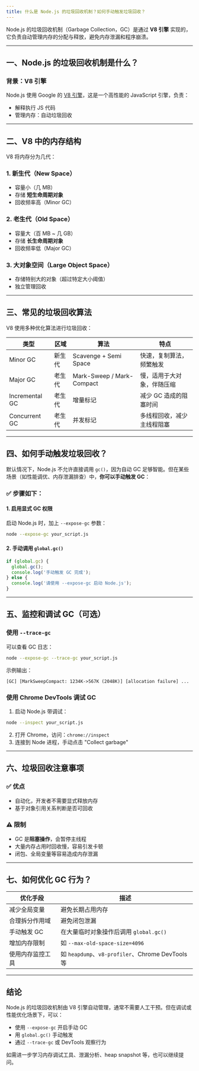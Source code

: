 ```yaml
---
title: 什么是 Node.js 的垃圾回收机制？如何手动触发垃圾回收？
---
```


Node.js 的垃圾回收机制（Garbage Collection，GC）是通过 **V8 引擎** 实现的，它负责自动管理内存的分配与释放，避免内存泄漏和程序崩溃。

---

## 一、Node.js 的垃圾回收机制是什么？

### 背景：V8 引擎

Node.js 使用 Google 的 [V8 引擎](https://v8.dev/)，这是一个高性能的 JavaScript 引擎，负责：

* 解释执行 JS 代码
* 管理内存：自动垃圾回收

---

## 二、V8 中的内存结构

V8 将内存分为几代：

### 1. 新生代（New Space）

* 容量小（几 MB）
* 存储 **短生命周期对象**
* 回收频率高（Minor GC）

### 2. 老生代（Old Space）

* 容量大（百 MB \~ 几 GB）
* 存储 **长生命周期对象**
* 回收频率低（Major GC）

### 3. 大对象空间（Large Object Space）

* 存储特别大的对象（超过特定大小阈值）
* 独立管理回收

---

## 三、常见的垃圾回收算法

V8 使用多种优化算法进行垃圾回收：

| 类型             | 区域  | 算法                        | 特点            |
| -------------- | --- | ------------------------- | ------------- |
| Minor GC       | 新生代 | Scavenge + Semi Space     | 快速，复制算法，频繁触发  |
| Major GC       | 老生代 | Mark-Sweep / Mark-Compact | 慢，适用于大对象，伴随压缩 |
| Incremental GC | 老生代 | 增量标记                      | 减少 GC 造成的阻塞时间 |
| Concurrent GC  | 老生代 | 并发标记                      | 多线程回收，减少主线程阻塞 |

---

## 四、如何手动触发垃圾回收？

默认情况下，Node.js 不允许直接调用 `gc()`，因为自动 GC 足够智能。但在某些场景（如性能调优、内存泄漏排查）中，**你可以手动触发 GC**：

### ✅ 步骤如下：

#### 1. 启用显式 GC 权限

启动 Node.js 时，加上 `--expose-gc` 参数：

```bash
node --expose-gc your_script.js
```

#### 2. 手动调用 `global.gc()`

```js
if (global.gc) {
  global.gc();
  console.log('手动触发 GC 完成');
} else {
  console.log('请使用 --expose-gc 启动 Node.js');
}
```

---

## 五、监控和调试 GC（可选）

### 使用 `--trace-gc`

可以查看 GC 日志：

```bash
node --expose-gc --trace-gc your_script.js
```

示例输出：

```
[GC] [MarkSweepCompact: 1234K->567K (2048K)] [allocation failure] ...
```

### 使用 Chrome DevTools 调试 GC

1. 启动 Node.js 带调试：

```bash
node --inspect your_script.js
```

2. 打开 Chrome，访问：`chrome://inspect`
3. 连接到 Node 进程，手动点击 "Collect garbage"

---

## 六、垃圾回收注意事项

### ✅ 优点

* 自动化，开发者不需要显式释放内存
* 基于对象引用关系判断是否可回收

### ⚠️ 限制

* GC 是**阻塞操作**，会暂停主线程
* 大量内存占用时回收慢，容易引发卡顿
* 闭包、全局变量等容易造成内存泄漏

---

## 七、如何优化 GC 行为？

| 优化手段     | 描述                                           |
| -------- | -------------------------------------------- |
| 减少全局变量   | 避免长期占用内存                                     |
| 合理拆分作用域  | 避免闭包泄漏                                       |
| 手动触发 GC  | 在大量临时对象操作后调用 `global.gc()`                   |
| 增加内存限制   | 如 `--max-old-space-size=4096`                |
| 使用内存监控工具 | 如 `heapdump`、`v8-profiler`、Chrome DevTools 等 |

---

## 结论

Node.js 的垃圾回收机制由 V8 引擎自动管理，通常不需要人工干预。但在调试或性能优化场景下，可以：

* 使用 `--expose-gc` 开启手动 GC
* 用 `global.gc()` 手动触发
* 通过 `--trace-gc` 或 DevTools 观察行为

如需进一步学习内存调试工具、泄漏分析、heap snapshot 等，也可以继续提问。

